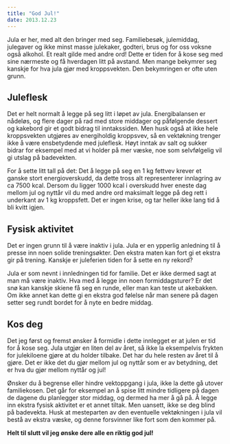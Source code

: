 ```yaml
---
title: "God Jul!"
date: 2013.12.23
---
```


Jula er her, med alt den bringer med seg. Familiebesøk, julemiddag, julegaver og ikke minst masse julekaker, godteri, brus og for oss voksne også alkohol. Et realt gilde med andre ord! Dette er tiden for å kose seg med sine nærmeste og få hverdagen litt på avstand. Men mange bekymrer seg kanskje for hva jula gjør med kroppsvekten. Den bekymringen er ofte uten grunn.

## Juleflesk

Det er helt normalt å legge på seg litt i løpet av jula. Energibalansen er nådeløs, og flere dager på rad med store middager og påfølgende dessert og kakebord gir et godt bidrag til inntakssiden. Men husk også at ikke hele kroppsvekten utgjøres av energiholdig kroppsvev, så en vektøkning trenger ikke å være ensbetydende med juleflesk. Høyt inntak av salt og sukker bidrar for eksempel med at vi holder på mer væske, noe som selvfølgelig vil gi utslag på badevekten.

For å sette litt tall på det: Det å legge på seg en 1 kg fettvev krever et ganske stort energioverskudd, da dette tross alt representerer innlagring av ca 7500 kcal. Dersom du ligger 1000 kcal i overskudd hver eneste dag mellom jul og nyttår vil du med andre ord maksimalt legge på deg rett i underkant av 1 kg kroppsfett. Det er ingen krise, og tar heller ikke lang tid å bli kvitt igjen.

## Fysisk aktivitet

Det er ingen grunn til å være inaktiv i jula. Jula er en ypperlig anledning til å presse inn noen solide treningsøkter. Den ekstra maten kan fort gi et ekstra gir på trening. Kanskje er juleferien tiden for å sette en ny rekord?

Jula er som nevnt i innledningen tid for familie. Det er ikke dermed sagt at man må være inaktiv. Hva med å legge inn noen formiddagsturer? Er det snø kan kanskje skiene få seg en runde, eller man kan teste ut akebakken. Om ikke annet kan dette gi en ekstra god følelse når man senere på dagen setter seg rundt bordet for å nyte en bedre middag.

## Kos deg

Det jeg først og fremst ønsker å formidle i dette innlegget er at julen er tid for å kose seg. Jula utgjør en liten del av året, så ikke la eksempelvis frykten for julekiloene gjøre at du holder tilbake. Det har du hele resten av året til å gjøre. Det er ikke det du gjør mellom jul og nyttår som er av betydning, det er hva du gjør mellom nyttår og jul!

Ønsker du å begrense eller hindre vektoppgang i jula, ikke la dette gå utover familiekosen. Det går for eksempel an å spise litt mindre tidligere på dagen de dagene du planlegger stor middag, og dermed ha mer å gå på. Å legge inn ekstra fysisk aktivitet er et annet tiltak. Men uansett, ikke se deg blind på badevekta. Husk at mesteparten av den eventuelle vektøkningen i jula vil bestå av ekstra væske, og denne forsvinner like fort som den kommer på.

**Helt til slutt vil jeg ønske dere alle en riktig god jul!**